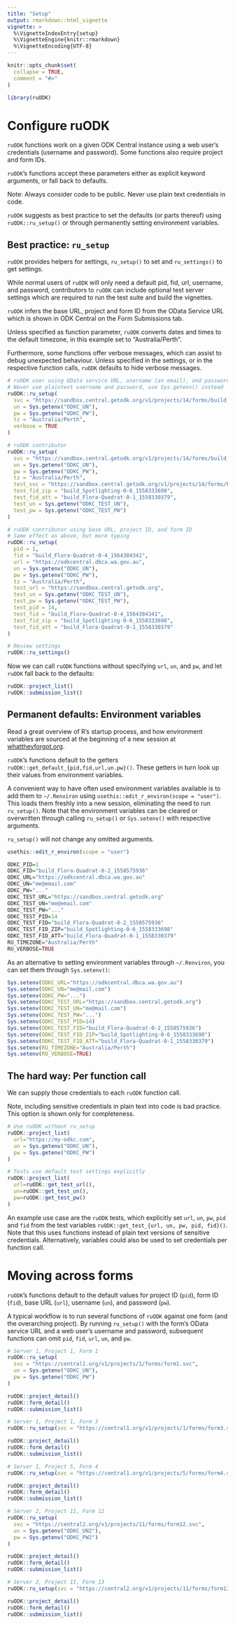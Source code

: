 ```yaml
---
title: "Setup"
output: rmarkdown::html_vignette
vignette: >
  %\VignetteIndexEntry{setup}
  %\VignetteEngine{knitr::rmarkdown}
  %\VignetteEncoding{UTF-8}  
---
```


```r
knitr::opts_chunk$set(
  collapse = TRUE,
  comment = "#>"
)
```

```r
library(ruODK)
```

# Configure ruODK
`ruODK` functions work on a given ODK Central instance using a web user's 
credentials (username and password). Some functions also require project and
form IDs.

`ruODK`'s functions accept these parameters either as explicit keyword arguments,
or fall back to defaults.

Note: Always consider code to be public. Never use plain text credentials in code.

`ruODK` suggests as best practice to set the defaults (or parts thereof) using 
`ruODK::ru_setup()` or through permanently setting environment variables.

## Best practice: `ru_setup`
`ruODK` provides helpers for settings, `ru_setup()` to set and `ru_settings()` 
to get settings.

While normal users of `ruODK` will only need a default pid, fid, url, username, 
and password, contributors to `ruODK` can include optional test server settings
which are required to run the test suite and build the vignettes.

`ruODK` infers the base URL, project and form ID from the OData Service URL
which is shown in ODK Central on the Form Submissions tab.

Unless specified as function parameter, `ruODK` converts dates and times to the 
default timezone, in this example set to "Australia/Perth".

Furthermore, some functions offer verbose messages, which can assist to
debug unexpected behaviour. Unless specified in the settings, or in the 
respective function calls, `ruODK` defaults to hide verbose messages.

```r
# ruODK user using OData service URL, username (an email), and password
# Never use plaintext username and password, use Sys.getenv() instead
ruODK::ru_setup(
  svc = "https://sandbox.central.getodk.org/v1/projects/14/forms/build_Flora-Quadrat-0-4_1564384341.svc", 
  un = Sys.getenv("ODKC_UN"), 
  pw = Sys.getenv("ODKC_PW"),
  tz = "Australia/Perth",
  verbose = TRUE
)

# ruODK contributor
ruODK::ru_setup(
  svc = "https://sandbox.central.getodk.org/v1/projects/14/forms/build_Flora-Quadrat-0-4_1564384341.svc", 
  un = Sys.getenv("ODKC_UN"), 
  pw = Sys.getenv("ODKC_PW"),
  tz = "Australia/Perth",
  test_svc = "https://sandbox.central.getodk.org/v1/projects/14/forms/build_Flora-Quadrat-0-4_1564384341.svc", 
  test_fid_zip = "build_Spotlighting-0-6_1558333698",
  test_fid_att = "build_Flora-Quadrat-0-1_1558330379",
  test_un = Sys.getenv("ODKC_TEST_UN"), 
  test_pw = Sys.getenv("ODKC_TEST_PW")
)

# ruODK contributor using base URL, project ID, and form ID
# Same effect as above, but more typing
ruODK::ru_setup(
  pid = 1,
  fid = "build_Flora-Quadrat-0-4_1564384341",
  url = "https://odkcentral.dbca.wa.gov.au",
  un = Sys.getenv("ODKC_UN"), 
  pw = Sys.getenv("ODKC_PW"),
  tz = "Australia/Perth",
  test_url = "https://sandbox.central.getodk.org",
  test_un = Sys.getenv("ODKC_TEST_UN"), 
  test_pw = Sys.getenv("ODKC_TEST_PW"),
  test_pid = 14,
  test_fid = "build_Flora-Quadrat-0-4_1564384341",
  test_fid_zip = "build_Spotlighting-0-6_1558333698",
  test_fid_att = "build_Flora-Quadrat-0-1_1558330379"
)

# Review settings
ruODK::ru_settings()
```

Now we can call `ruODK` functions without specifying `url`, `un`, and `pw`, 
and let `ruODK` fall back to the defaults:

```r
ruODK::project_list()
ruODK::submission_list()
```

## Permanent defaults: Environment variables
Read a great overview of R's startup process, and how environment variables
are sourced at the beginning of a new session at [whattheyforgot.org](https://whattheyforgot.org/r-startup.html).

`ruODK`'s functions default to the getters `ruODK::get_default_{pid,fid,url,un.pw}()`.
These getters in turn look up their values from environment variables.

A convenient way to have often used environment variables available is to add
them to `~/.Renviron` using `usethis::edit_r_environ(scope = "user")`.
This loads them freshly into a new session, eliminating the need to run 
`ru_setup()`. Note that the environment variables can be cleared or overwritten 
through calling `ru_setup()` or `Sys.setenv()` with respective arguments.

`ru_setup()` will not change any omitted arguments.

```r
usethis::edit_r_environ(scope = "user")
```


```r
ODKC_PID=1
ODKC_FID="build_Flora-Quadrat-0-2_1558575936"
ODKC_URL="https://odkcentral.dbca.wa.gov.au"
ODKC_UN="me@email.com"
ODKC_PW="..."
ODKC_TEST_URL="https://sandbox.central.getodk.org"
ODKC_TEST_UN="me@email.com"
ODKC_TEST_PW="..."
ODKC_TEST_PID=14
ODKC_TEST_FID="build_Flora-Quadrat-0-2_1558575936"
ODKC_TEST_FID_ZIP="build_Spotlighting-0-6_1558333698"
ODKC_TEST_FID_ATT="build_Flora-Quadrat-0-1_1558330379"
RU_TIMEZONE="Australia/Perth"
RU_VERBOSE=TRUE
```


As an alternative to setting environment variables through `~/.Renviron`, 
you can set them through `Sys.setenv()`:

```r
Sys.setenv(ODKC_URL="https://odkcentral.dbca.wa.gov.au")
Sys.setenv(ODKC_UN="me@mail.com")
Sys.setenv(ODKC_PW="...")
Sys.setenv(ODKC_TEST_URL="https://sandbox.central.getodk.org")
Sys.setenv(ODKC_TEST_UN="me@mail.com")
Sys.setenv(ODKC_TEST_PW="...")
Sys.setenv(ODKC_TEST_PID=14)
Sys.setenv(ODKC_TEST_FID="build_Flora-Quadrat-0-2_1558575936")
Sys.setenv(ODKC_TEST_FID_ZIP="build_Spotlighting-0-6_1558333698")
Sys.setenv(ODKC_TEST_FID_ATT="build_Flora-Quadrat-0-1_1558330379")
Sys.setenv(RU_TIMEZONE="Australia/Perth")
Sys.setenv(RU_VERBOSE=TRUE)
```


## The hard way: Per function call
We can supply those credentials to each `ruODK` function call.

Note, including sensitive credentials in plain text into code is bad practice.
This option is shown only for completeness.

```r
# Use ruODK without ru_setup
ruODK::project_list(
  url="https://my-odkc.com", 
  un = Sys.getenv("ODKC_UN"), 
  pw = Sys.getenv("ODKC_PW")
)

# Tests use default test settings explicitly
ruODK::project_list(
  url=ruODK::get_test_url(),
  un=ruODK::get_test_un(), 
  pw=ruODK::get_test_pw()
)
```

An example use case are the `ruODK` tests, which explicitly set `url`, `un`, 
`pw`, `pid` and `fid` from the test variables 
`ruODK::get_test_{url, un, pw, pid, fid}()`.
Note that this uses functions instead of plain text versions of sensitive 
credentials. Alternatively, variables could also be used to set credentials per
function call.


# Moving across forms
`ruODK`'s functions default to the default values for project ID (`pid`),
form ID (`fid`), base URL (`url`), username (`un`), and password (`pw`).

A typical workflow is to run several functions of `ruODK` against one form (and
the overarching project). By running `ru_setup()` with the form's OData service
URL and a web user's username and password, subsequent functions can omit
`pid`, `fid`, `url`, `un`, and `pw`.

```r
# Server 1, Project 1, Form 1
ruODK::ru_setup(
  svc = "https://central1.org/v1/projects/1/forms/form1.svc",
  un = Sys.getenv("ODKC_UN"), 
  pw = Sys.getenv("ODKC_PW")
)

ruODK::project_detail()
ruODK::form_detail()
ruODK::submission_list()

# Server 1, Project 1, Form 3
ruODK::ru_setup(svc = "https://central1.org/v1/projects/1/forms/form3.svc")

ruODK::project_detail()
ruODK::form_detail()
ruODK::submission_list()

# Server 1, Project 5, Form 4
ruODK::ru_setup(svc = "https://central1.org/v1/projects/5/forms/form4.svc")

ruODK::project_detail()
ruODK::form_detail()
ruODK::submission_list()

# Server 2, Project 11, Form 12
ruODK::ru_setup(
  svc = "https://central2.org/v1/projects/11/forms/form12.svc",
  un = Sys.getenv("ODKC_UN2"), 
  pw = Sys.getenv("ODKC_PW2")
)

ruODK::project_detail()
ruODK::form_detail()
ruODK::submission_list()

# Server 2, Project 11, Form 13
ruODK::ru_setup(svc = "https://central2.org/v1/projects/11/forms/form13.svc")

ruODK::project_detail()
ruODK::form_detail()
ruODK::submission_list()
```
